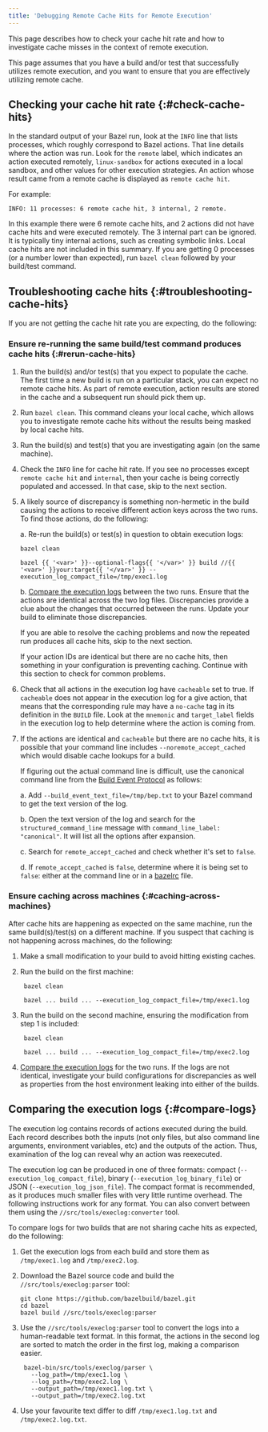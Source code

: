 ```yaml
---
title: 'Debugging Remote Cache Hits for Remote Execution'
---
```


This page describes how to check your cache hit rate and how to investigate
cache misses in the context of remote execution.

This page assumes that you have a build and/or test that successfully
utilizes remote execution, and you want to ensure that you are effectively
utilizing remote cache.

## Checking your cache hit rate {:#check-cache-hits}

In the standard output of your Bazel run, look at the `INFO` line that lists
processes, which roughly correspond to Bazel actions. That line details
where the action was run. Look for the `remote` label, which indicates an action
executed remotely, `linux-sandbox` for actions executed in a local sandbox,
and other values for other execution strategies. An action whose result came
from a remote cache is displayed as `remote cache hit`.

For example:

```none {:.devsite-disable-click-to-copy}
INFO: 11 processes: 6 remote cache hit, 3 internal, 2 remote.
```

In this example there were 6 remote cache hits, and 2 actions did not have
cache hits and were executed remotely. The 3 internal part can be ignored.
It is typically tiny internal actions, such as creating symbolic links. Local
cache hits are not included in this summary. If you are getting 0 processes
(or a number lower than expected), run `bazel clean` followed by your build/test
command.

## Troubleshooting cache hits {:#troubleshooting-cache-hits}

If you are not getting the cache hit rate you are expecting, do the following:

### Ensure re-running the same build/test command produces cache hits {:#rerun-cache-hits}

1. Run the build(s) and/or test(s) that you expect to populate the cache. The
   first time a new build is run on a particular stack, you can expect no remote
   cache hits. As part of remote execution, action results are stored in the
   cache and a subsequent run should pick them up.

2. Run `bazel clean`. This command cleans your local cache, which allows
   you to investigate remote cache hits without the results being masked by
   local cache hits.

3. Run the build(s) and test(s) that you are investigating again (on the same
   machine).

4. Check the `INFO` line for cache hit rate. If you see no processes except
   `remote cache hit` and `internal`, then your cache is being correctly populated and
   accessed. In that case, skip to the next section.

5. A likely source of discrepancy is something non-hermetic in the build causing
   the actions to receive different action keys across the two runs. To find
   those actions, do the following:

   a. Re-run the build(s) or test(s) in question to obtain execution logs:

      ```posix-terminal
      bazel clean

      bazel {{ '<var>' }}--optional-flags{{ '</var>' }} build //{{ '<var>' }}your:target{{ '</var>' }} --execution_log_compact_file=/tmp/exec1.log
      ```

   b. [Compare the execution logs](#compare-logs) between the
      two runs. Ensure that the actions are identical across the two log files.
      Discrepancies provide a clue about the changes that occurred between the
      runs. Update your build to eliminate those discrepancies.

   If you are able to resolve the caching problems and now the repeated run
   produces all cache hits, skip to the next section.

   If your action IDs are identical but there are no cache hits, then something
   in your configuration is preventing caching. Continue with this section to
   check for common problems.

5. Check that all actions in the execution log have `cacheable` set to true. If
   `cacheable` does not appear in the execution log for a give action, that
   means that the corresponding rule may have a `no-cache` tag in its
   definition in the `BUILD` file. Look at the `mnemonic` and `target_label`
   fields in the execution log to help determine where the action is coming
   from.

6. If the actions are identical and `cacheable` but there are no cache hits, it
   is possible that your command line includes `--noremote_accept_cached` which
   would disable cache lookups for a build.

   If figuring out the actual command line is difficult, use the canonical
   command line from the
   [Build Event Protocol](/versions/8.3.0/remote/bep)
   as follows:

   a. Add `--build_event_text_file=/tmp/bep.txt` to your Bazel command to get
    the text version of the log.

   b. Open the text version of the log and search for the
    `structured_command_line` message with `command_line_label: "canonical"`.
    It will list all the options after expansion.

   c. Search for `remote_accept_cached` and check whether it's set to `false`.

   d. If `remote_accept_cached` is `false`, determine where it is being
      set to `false`: either at the command line or in a
      [bazelrc](/versions/8.3.0/run/bazelrc#bazelrc-file-locations) file.

### Ensure caching across machines {:#caching-across-machines}

After cache hits are happening as expected on the same machine, run the
same build(s)/test(s) on a different machine. If you suspect that caching is
not happening across machines, do the following:

1. Make a small modification to your build to avoid hitting existing caches.

2. Run the build on the first machine:

   ```posix-terminal
    bazel clean

    bazel ... build ... --execution_log_compact_file=/tmp/exec1.log
   ```

3. Run the build on the second machine, ensuring the modification from step 1
   is included:

   ```posix-terminal
    bazel clean

    bazel ... build ... --execution_log_compact_file=/tmp/exec2.log
   ```

4. [Compare the execution logs](#compare-logs-the-execution-logs) for the two
    runs. If the logs are not identical, investigate your build configurations
    for discrepancies as well as properties from the host environment leaking
    into either of the builds.

## Comparing the execution logs {:#compare-logs}

The execution log contains records of actions executed during the build.
Each record describes both the inputs (not only files, but also command line
arguments, environment variables, etc) and the outputs of the action. Thus,
examination of the log can reveal why an action was reexecuted.

The execution log can be produced in one of three formats:
compact (`--execution_log_compact_file`),
binary (`--execution_log_binary_file`) or JSON (`--execution_log_json_file`).
The compact format is recommended, as it produces much smaller files with very
little runtime overhead. The following instructions work for any format. You
can also convert between them using the `//src/tools/execlog:converter` tool.

To compare logs for two builds that are not sharing cache hits as expected,
do the following:

1. Get the execution logs from each build and store them as `/tmp/exec1.log` and
   `/tmp/exec2.log`.

2. Download the Bazel source code and build the `//src/tools/execlog:parser`
   tool:

       git clone https://github.com/bazelbuild/bazel.git
       cd bazel
       bazel build //src/tools/execlog:parser

3. Use the `//src/tools/execlog:parser` tool to convert the logs into a
   human-readable text format. In this format, the actions in the second log are
   sorted to match the order in the first log, making a comparison easier.

        bazel-bin/src/tools/execlog/parser \
          --log_path=/tmp/exec1.log \
          --log_path=/tmp/exec2.log \
          --output_path=/tmp/exec1.log.txt \
          --output_path=/tmp/exec2.log.txt

4. Use your favourite text differ to diff `/tmp/exec1.log.txt` and
   `/tmp/exec2.log.txt`.
